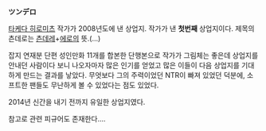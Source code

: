 '''ツンデロ'''

[[타케다 히로미츠]] 작가가 2008년도에 낸 상업지. 작가가 낸 '''첫번째''' 상업지이다. 제목의 츤데로는 [[츤데레]]+[[에로]]의 뜻.(…)

잡지 연재분 단편 성인만화 11개를 합본한 단행본으로 작가가 그림체는 좋은데 상업지를 안내던 사람이다 보니 나오자마자 많은 인기를 얻었고 많은 이들이 다음 상업지를 기대하게 만드는 결과를 낳았다. 무엇보다 그의 주력이었던 NTR이 빠져 있었던 덕분에, 소프트한 팬들도 무난하게 볼 수 있었다는 점도 있었다.

2014년 신간을 내기 전까지 유일한 상업지였다.

참고로 관련 피규어도 존재한다....
